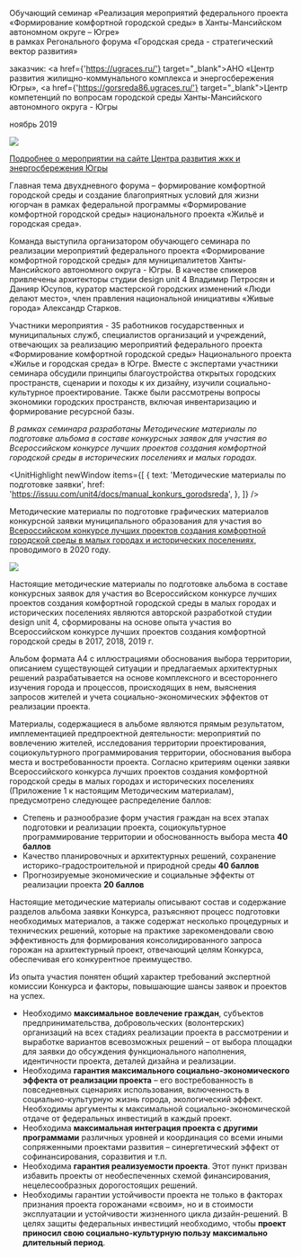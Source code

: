 
<Title>ОБУЧАЮЩИЙ СЕМИНАР ФКГС : : ХМАО</Title>

Обучающий семинар «Реализация мероприятий федерального проекта «Формирование комфортной городской среды»  в Ханты-Мансийском автономном округе – Югре»<br/>
в рамках Регонального форума «Городская среда - стратегический вектор развития» 

заказчик: <a href={'https://ugraces.ru/'} target="_blank">АНО «Центр развития жилищно-коммунального комплекса и энергосбережения Югры»</a>, <a href={'https://gorsreda86.ugraces.ru/'} target="_blank">Центр компетенций по вопросам городской среды Ханты-Мансийского автономного округа - Югры</a>

ноябрь 2019

<Image src='https://unit4.io/files/edu_ugra/01.jpg'/>

[Подробнее о мероприятии на сайте Центра развития жкк и энергосбережения Югры](https://press.ugraces.ru/forum_2019/)

Главная тема двухдневного форума – формирование комфортной городской среды и создание благоприятных условий для жизни югорчан в рамках федеральной программы «Формирование комфортной городской среды» национального проекта «Жильё и городская среда».

Команда выступила организатором обучающего семинара по реализации мероприятий федерального проекта «Формирование комфортной городской среды» для муниципалитетов Ханты-Мансийского автономного округа - Югры. В качестве спикеров привлечены архитекторы студии design unit 4 Владимир Петросян и Данияр Юсупов, куратор мастерской городских изменений «Люди делают место», член правления национальной инициативы «Живые города» Александр Старков.

Участники мероприятия - 35 работников государственных и муниципальных служб, специалистов организаций и учреждений, отвечающих за реализацию мероприятий федерального проекта «Формирование комфортной городской среды» Национального проекта «Жилье и городская среда» в Югре. Вместе с экспертами участники семинара обсудили принципы благоустройства открытых городских пространств, сценарии и походы к их дизайну, изучили социально-культурное проектирование. Также были рассмотрены вопросы экономики городских пространств, включая инвентаризацию и формирование ресурсной базы.

_В рамках семинара разработаны Методические материалы по подготовке альбома в составе конкурсных заявок для участия во Всероссийском конкурсе лучших проектов создания комфортной городской среды в исторических поселениях и малых городах._

<UnitHighlight newWindow items={[
            {
                text: 'Методические материалы по подготовке заявки',
                href: 'https://issuu.com/unit4/docs/manual_konkurs_gorodsreda',
            },
        ]} />

Методические материалы по подготовке графических материалов конкурсной заявки муниципального образования для участия во [Всероссийском конкурсе лучших проектов создания комфортной городской среды в малых городах и исторических поселениях](https://konkurs.gorodsreda.ru/), проводимого в 2020 году. 

<Image src='https://unit4.io/files/edu_ugra/manual.jpg'/>

Настоящие методические материалы по подготовке альбома в составе конкурсных заявок для участия во Всероссийском конкурсе лучших проектов создания комфортной городской среды в малых городах и исторических поселениях являются авторской разработкой студии design unit 4, сформированы на основе опыта участия во Всероссийском конкурсе лучших проектов создания комфортной городской среды в 2017, 2018, 2019 г.

Альбом формата А4 с иллюстрациями обоснования выбора территории, описанием существующей ситуации и предлагаемых архитектурных решений разрабатывается на основе комплексного и всестороннего изучения города и процессов, происходящих в нем, выяснения запросов жителей и учета социально-экономических эффектов от реализации проекта.

Материалы, содержащиеся в альбоме являются прямым результатом, имплементацией предпроектной деятельности: мероприятий по вовлечению жителей, исследования территории проектирования, социокультурного программирования территории, обоснования выбора места и востребованности проекта.
Согласно критериям оценки заявки Всероссийского конкурса лучших проектов создания комфортной городской среды в малых городах и исторических поселениях (Приложение 1 к настоящим Методическим материалам), предусмотрено следующее распределение баллов:
- Степень и разнообразие форм участия граждан на всех этапах подготовки и реализации проекта, социокультурное программирование территории и обоснованность выбора места **40 баллов**
- Качество планировочных и архитектурных решений, сохранение историко-градостроительной и природной среды **40 баллов**
- Прогнозируемые экономические и социальные эффекты от реализации проекта **20 баллов**

Настоящие методические материалы описывают состав и содержание разделов альбома заявки Конкурса, разъясняют процесс подготовки необходимых материалов, а также содержат несколько процедурных и технических решений, которые на практике зарекомендовали свою эффективность для формирования консолидированного запроса горожан на архитектурный проект, отвечающий целям Конкурса, обеспечивая его конкурентное преимущество.

Из опыта участия понятен общий характер требований экспертной комиссии Конкурса и факторы, повышающие шансы заявок и проектов на успех.
- Необходимо **максимальное вовлечение граждан**, субъектов предпринимательства, добровольческих (волонтерских) организаций на всех стадиях реализации проекта в рассмотрении и выработке вариантов всевозможных решений – от выбора площадки для заявки до обсуждения функционального наполнения, идентичности проекта, деталей дизайна и реализации.
- Необходима **гарантия максимального социально-экономического эффекта от реализации проекта** – его востребованность в повседневных сценариях использования, включенность в социально-культурную жизнь города, экологический эффект. Необходимы аргументы к максимальной социально-экономической отдаче от федеральных инвестиций в каждый проект.
- Необходима **максимальная интеграция проекта с другими программами** различных уровней и координация со всеми иными сопряженными проектами развития – синергетический эффект от софинансирования, соразвития и т.п.
- Необходима **гарантия реализуемости проекта**. Этот пункт призван избавить проекты от необеспеченных схемой финансирования, нецелесообразных дорогостоящих решений.
- Необходимы гарантии устойчивости проекта не только в факторах признания проекта горожанами «своим», но и в стоимости эксплуатации и устойчивости жизненного цикла дизайн-решений. В целях защиты федеральных инвестиций необходимо, чтобы **проект приносил свою социально-культурную пользу максимально длительный период**.

